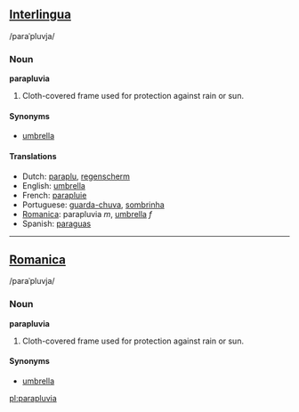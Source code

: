==[[Interlingua]]==
/paraˈpluvja/

===Noun===
'''parapluvia'''

#Cloth-covered frame used for protection against rain or sun.

====Synonyms====
*[[umbrella]]

====Translations====
*Dutch: [[paraplu]], [[regenscherm]]
*English: [[umbrella]]
*French: [[parapluie]]
*Portuguese: [[guarda-chuva]], [[sombrinha]]
*[[Romanica]]: parapluvia ''m'', [[umbrella]] ''f''
*Spanish: [[paraguas]]

----

==[[Romanica]]==
/paraˈpluvja/

===Noun===
'''parapluvia'''

#Cloth-covered frame used for protection against rain or sun.

====Synonyms====
*[[umbrella]]

[[pl:parapluvia]]